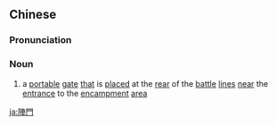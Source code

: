 {{also|阵门}}
==Chinese==
{{zh-forms|s=阵门}}

===Pronunciation===
{{zh-pron
|m=zhènmén
|cat=n
}}

===Noun===
{{zh-noun}}

# {{lb|zh|archaic}} a [[portable]] [[gate]] [[that]] is [[placed]] at the [[rear]] of the [[battle]] [[lines]] [[near]] the [[entrance]] to the [[encampment]] [[area]]

[[ja:陣門]]